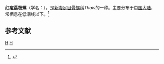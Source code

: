 {{Speciesbox
| taxon =  Thais alouina
| binomial_authority = Röding, 1798
}}
'''红痘荔枝螺'''（学名：''{{lang|la|Thais alouina}}''），是[[新腹足目|新腹足目]][[骨螺科|骨螺科]]''Thais''的一种。主要分布于[[中国大陆|中国大陆]]，常栖息在低潮线以下。<ref>{{cite web|url=http://shell.sinica.edu.tw/chinese/shellbase_detail.php?science_no=6538|title=国际贝库：红痘荔枝螺|publisher=台湾贝类资料库|accessdate=2009-08-11}}</ref>

== 参考文献 ==
{{reflist}}
{{taxonbar}}
[[Category:_1798年描述的动物|H]]
[[Category:骨螺科|H]]